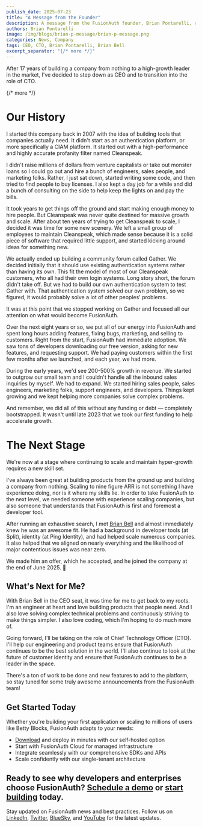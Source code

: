 ```yaml
---
publish_date: 2025-07-23
title: "A Message from the Founder"
description: A message from the FusionAuth founder, Brian Pontarelli, regarding the transition from CEO to CTO and why he stepped down as CEO.
authors: Brian Pontarelli
image: /img/blogs/brian-p-message/brian-p-message.png
categories: News, Company
tags: CEO, CTO, Brian Pontarelli, Brian Bell
excerpt_separator: "{/* more */}"
---
```


After 17 years of building a company from nothing to a high-growth leader in the market, I've decided to step down as CEO and to transition into the role of CTO.

{/* more */}

# Our History

I started this company back in 2007 with the idea of building tools that companies actually need. It didn't start as an authentication platform, or more specifically a CIAM platform. It started out with a high-performance and highly accurate profanity filter named Cleanspeak.

I didn't raise millions of dollars from venture capitalists or take out monster loans so I could go out and hire a bunch of engineers, sales people, and marketing folks. Rather, I just sat down, started writing some code, and then tried to find people to buy licenses. I also kept a day job for a while and did a bunch of consulting on the side to help keep the lights on and pay the bills.

It took years to get things off the ground and start making enough money to hire people. But Cleanspeak was never quite destined for massive growth and scale. After about ten years of trying to get Cleanspeak to scale, I decided it was time for some new scenery. We left a small group of employees to maintain Cleanspeak, which made sense because it is a solid piece of software that required little support, and started kicking around ideas for something new.

We actually ended up building a community forum called Gather. We decided initially that it should use existing authentication systems rather than having its own. This fit the model of most of our Cleanspeak customers, who all had their own login systems. Long story short, the forum didn't take off. But we had to build our own authentication system to test Gather with. That authentication system solved our own problem, so we figured, it would probably solve a lot of other peoples' problems.

It was at this point that we stopped working on Gather and focused all our attention on what would become FusionAuth.

Over the next eight years or so, we put all of our energy into FusionAuth and spent long hours adding features, fixing bugs, marketing, and selling to customers. Right from the start, FusionAuth had immediate adoption. We saw tons of developers downloading our free version, asking for new features, and requesting support. We had paying customers within the first few months after we launched, and each year, we had more.

During the early years, we'd see 200-500% growth in revenue. We started to outgrow our small team and I couldn't handle all the inbound sales inquiries by myself. We had to expand. We started hiring sales people, sales engineers, marketing folks, support engineers, and developers. Things kept growing and we kept helping more companies solve complex problems.

And remember, we did all of this without any funding or debt — completely bootstrapped. It wasn't until late 2023 that we took our first funding to help accelerate growth.

# The Next Stage

We're now at a stage where continuing to scale and maintain hyper-growth requires a new skill set.

I've always been great at building products from the ground up and building a company from nothing. Scaling to nine figure ARR is not something I have experience doing, nor is it where my skills lie. In order to take FusionAuth to the next level, we needed someone with experience scaling companies, but also someone that understands that FusionAuth is first and foremost a developer tool.

After running an exhaustive search, I met [Brian Bell](https://www.linkedin.com/in/brian-bell-b54105/) and almost immediately knew he was an awesome fit. He had a background in developer tools (at Split), identity (at Ping Identity), and had helped scale numerous companies. It also helped that we aligned on nearly everything and the likelihood of major contentious issues was near zero.

We made him an offer, which he accepted, and he joined the company at the end of June 2025. 🎉

## What's Next for Me?

With Brian Bell in the CEO seat, it was time for me to get back to my roots. I'm an engineer at heart and love building products that people need. And I also love solving complex technical problems and continuously striving to make things simpler. I also love coding, which I'm hoping to do much more of.

Going forward, I'll be taking on the role of Chief Technology Officer (CTO). I'll help our engineering and product teams ensure that FusionAuth continues to be the best solution in the world. I'll also continue to look at the future of customer identity and ensure that FusionAuth continues to be a leader in the space.

There's a ton of work to be done and new features to add to the platform, so stay tuned for some truly awesome announcements from the FusionAuth team!

## Get Started Today

Whether you're building your first application or scaling to millions of users like Betty Blocks, FusionAuth adapts to your needs:

- [Download](/download) and deploy in minutes with our self-hosted option
- Start with FusionAuth Cloud for managed infrastructure
- Integrate seamlessly with our comprehensive SDKs and APIs
- Scale confidently with our single-tenant architecture

Ready to see why developers and enterprises choose FusionAuth? [Schedule a demo](/contact) or [start building](/get-started) today.
---

Stay updated on FusionAuth news and best practices. Follow us on [LinkedIn](https://www.linkedin.com/company/fusionauth), [Twitter](https://x.com/fusionauth), [BlueSky](https://bsky.app/profile/fusionauth.io), and [YouTube](https://www.youtube.com/c/FusionAuth) for the latest updates.
